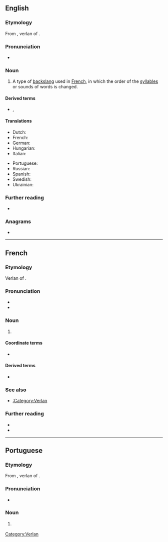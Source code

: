 {{also|Verlan}}
==English==
{{examples-right|examples=

* {{m|fr|barjot}} (from {{m|fr|jobard}}, “crazy”)
* {{m|fr|[[laisse]] [[béton]]}} (from {{m|fr|laisser tomber|laisse tomber}}, “forget it”)
* {{m|fr|keum}} (from {{m|fr|mec}}, “guy, bloke”)
* {{m|fr|meuf}} (from {{m|fr|femme}}, “woman,  lady”)
* {{m|fr|ripou}} (from {{m|fr|pourri}}, “corrupt, rotten”)
* {{m|fr|tromé}} (from {{m|fr|métro}}, “subway, underground”)
* {{m|fr|[[t'es]] [[ouf]]}} (from {{m|fr|t'es [[fou]]}}, “you're crazy”)
* {{m|fr|verlan}} (from {{m|fr|à l'[[envers]]}}, “back to front”)}}

===Etymology===
From {{bor|en|fr|verlan}}, verlan of {{m|fr|envers|à l'envers|upside down or in this case back to front}}.

===Pronunciation===
* {{IPA|/vɛə(ɹ)ˈlɑːn/|lang=en}}

===Noun===
{{en-noun|-}}

# A type of [[backslang]] used in [[French]], in which the order of the [[syllable]]s or sounds of words is changed.

====Derived terms====
* {{l|en|verlanise}}, {{l|en|verlanize}}

====Translations====
{{trans-top|type of backslang used in French}}
* Dutch: {{t+|nl|verlan|n}}
* French: {{t+|fr|verlan|m}}
* German: {{t|de|Verlan|n}}
* Hungarian: {{t+|hu|verlan}}
* Italian: {{t|it|verlan|m}}
{{trans-mid}}
* Portuguese: {{t|pt|verlan|m}}
* Russian: {{t+|ru|верла́н|m}}
* Spanish: {{t|es|verlan|m}}
* Swedish: {{t+|sv|verlan|c}}
* Ukrainian: {{t|uk|верла́н|m}}
{{trans-bottom}}

===Further reading===
* {{projectlink|wikipedia}}

===Anagrams===
* {{anagrams|en|a=aelnrv|Lavern|Vernal|nerval|vernal}}

----

==French==

===Etymology===
Verlan of {{m|fr|envers|à l'envers|back to front}}.

===Pronunciation===
* {{fr-IPA}}
* {{rhymes|ɑ̃|lang=fr}}

===Noun===
{{fr-noun|m|-}}

# {{l|en|verlan}} {{gloss|type of backslang used in French}}

====Coordinate terms====
* {{l|fr|louchébem}}

====Derived terms====
* {{l|fr|verlaniser}}

===See also===
* [[:Category:Verlan]]

===Further reading===
* {{R:TLFi}}
* {{pedia|lang=fr}}

[[Category:Verlan]]

----

==Portuguese==

===Etymology===
From {{bor|pt|fr|verlan}}, verlan of {{m|fr|envers|à l'envers|back to front}}.

===Pronunciation===
{{wikipedia|lang=pt}}
* {{rhymes|ɐ̃|lang=pt}}

===Noun===
{{pt-noun|m|-}}

# {{l|en|verlan}} {{gloss|type of backslang used in French}}